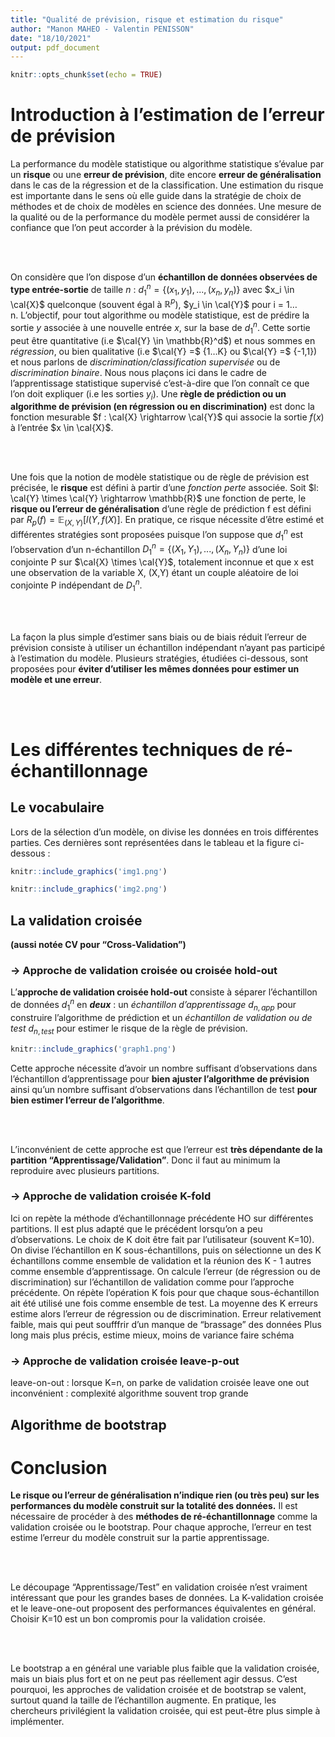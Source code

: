 ```yaml
---
title: "Qualité de prévision, risque et estimation du risque"
author: "Manon MAHEO - Valentin PENISSON"
date: "18/10/2021"
output: pdf_document
---
```


```r
knitr::opts_chunk$set(echo = TRUE)
```

\begin{center}
 \rule{0.5\linewidth}{2pt}
 \end{center}

# Introduction à l'estimation de l'erreur de prévision

La performance du modèle statistique ou algorithme statistique s'évalue par un **risque** ou une **erreur de prévision**, dite encore **erreur de généralisation** dans le cas de la régression et de la classification. Une estimation du risque est importante dans le sens où elle guide dans la stratégie de choix de méthodes et de choix de modèles en science des données. Une mesure de la qualité ou de la performance du modèle permet aussi de considérer la confiance que l'on peut accorder à la prévision du modèle. 

<br><br>

On considère que l'on dispose d'un **échantillon de données observées de type entrée-sortie** de taille $n$ : $d^n_1 = \left\{(x_1,y_1),...,(x_n,y_n)\right\}$ avec $x_i \in \cal{X}$ quelconque (souvent égal à $\mathbb{R}^p$), $y_i \in \cal{Y}$ pour i = 1...n. L'objectif, pour tout algorithme ou modèle statistique, est de prédire la sortie $y$ associée à une nouvelle entrée $x$, sur la base de $d^n_1$. Cette sortie peut être quantitative (i.e $\cal{Y} \in \mathbb{R}^d$) et nous sommes en *régression*, ou bien qualitative (i.e $\cal{Y} =$ {1...K} ou $\cal{Y} =$ {-1,1}) et nous parlons de *discrimination/classification supervisée* ou de *discrimination binaire*. Nous nous plaçons ici dans le cadre de l'apprentissage statistique supervisé c'est-à-dire que l'on connaît ce que l'on doit expliquer (i.e les sorties $y_i$). Une **règle de prédiction ou un algorithme de prévision (en régression ou en discrimination)** est donc la fonction mesurable $f : \cal{X} \rightarrow \cal{Y}$ qui associe la sortie $f(x)$ à l’entrée $x \in \cal{X}$.

<br><br>

Une fois que la notion de modèle statistique ou de règle de prévision est précisée, le **risque** est défini à partir d'une *fonction perte* associée. Soit $l: \cal{Y} \times \cal{Y} \rightarrow \mathbb{R}$ une fonction de perte, le **risque ou l'erreur de généralisation** d'une règle de prédiction f est défini par $R_p(f) = \mathbb{E}_{(X,Y)} \left[ l(Y,f(X)\right]$. En pratique, ce risque nécessite d'être estimé et différentes stratégies sont proposées puisque l'on suppose que $d^n_1$ est l'observation d’un n-échantillon $D^n_1 = \left\{(X_1,Y_1),...,(X_n,Y_n)\right\}$ d’une loi conjointe P sur $\cal{X} \times \cal{Y}$, totalement inconnue et que x est une observation de la variable X, (X,Y) étant un couple aléatoire de loi conjointe P indépendant de $D^n_1$.

<br><br>

La façon la plus simple d'estimer sans biais ou de biais réduit l'erreur de prévision consiste à utiliser un échantillon indépendant n'ayant pas participé à l'estimation du modèle. Plusieurs stratégies, étudiées ci-dessous, sont proposées pour **éviter d'utiliser les mêmes données pour estimer un modèle et une erreur**. 

<br><br>

# Les différentes techniques de ré-échantillonnage

## Le vocabulaire 

Lors de la sélection d'un modèle, on divise les données en trois différentes parties. Ces dernières sont représentées dans le tableau et la figure ci-dessous : 

```r
knitr::include_graphics('img1.png')
```

```r
knitr::include_graphics('img2.png')
```

## La validation croisée 
**(aussi notée CV pour "Cross-Validation")**

### -> Approche de validation croisée ou croisée hold-out

L'**approche de validation croisée hold-out** consiste à séparer l'échantillon de données $d^n_1$ en ***deux*** : un *échantillon d'apprentissage* $d_{n,app}$ pour construire l'algorithme de prédiction et un *échantillon de validation ou de test* $d_{n,test}$ pour estimer le risque de la règle de prévision. 

```r
knitr::include_graphics('graph1.png')
```

Cette approche nécessite d'avoir un nombre suffisant d'observations dans l'échantillon d'apprentissage pour **bien ajuster l'algorithme de prévision** ainsi qu'un nombre suffisant d'observations dans l'échantillon de test **pour bien estimer l'erreur de l'algorithme**.

<br><br>

L'inconvénient de cette approche est que l'erreur est **très dépendante de la partition "Apprentissage/Validation"**. Donc il faut au minimum la reproduire avec plusieurs partitions.

### -> Approche de validation croisée K-fold

Ici on repète la méthode d'échantillonnage précédente HO sur différentes partitions. Il est plus adapté que le précédent lorsqu'on a peu d'observations. Le choix de K doit être fait par l'utilisateur (souvent K=10).
On divise l'échantillon en K sous-échantillons, puis on sélectionne un des K échantillons comme ensemble de validation et la réunion des K - 1 autres comme ensemble d'apprentissage.
On calcule l'erreur (de régression ou de discrimination) sur l'échantillon de validation comme pour l'approche précédente. 
On répète l'opération K fois pour que chaque sous-échantillon ait été utilisé une fois comme ensemble de test. La moyenne des K erreurs estime alors l'erreur de régression ou de discrimination.
Erreur relativement faible, mais qui peut soufffrir d'un manque de "brassage" des données
Plus long mais plus précis, estime mieux, moins de variance
faire schéma

### -> Approche de validation croisée leave-p-out

leave-on-out : lorsque K=n, on parke de validation croisée leave one out
inconvénient : complexité algorithme souvent trop grande

## Algorithme de bootstrap
 



# Conclusion

**Le risque ou l'erreur de généralisation n'indique rien (ou très peu) sur les performances du modèle construit sur la totalité des données.** Il est nécessaire de procéder à des **méthodes de ré-échantillonnage** comme la validation croisée ou le bootstrap. Pour chaque approche, l'erreur en test estime l'erreur du modèle construit sur la partie apprentissage.

<br><br>

Le découpage "Apprentissage/Test" en validation croisée n'est vraiment intéressant que pour les grandes bases de données. La K-validation croisée et le leave-one-out proposent des performances équivalentes en général. Choisir K=10 est un bon compromis pour la validation croisée.

<br><br>

Le bootstrap a en général une variable plus faible que la validation croisée, mais un biais plus fort et on ne peut pas réellement agir dessus. C'est pourquoi, les approches de validation croisée et de bootstrap se valent, surtout quand la taille de l'échantillon augmente. En pratique, les chercheurs privilégient la validation croisée, qui est peut-être plus simple à implémenter.